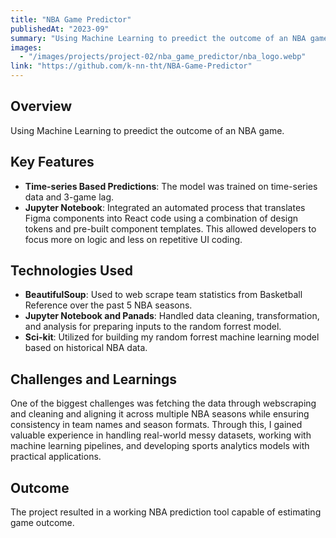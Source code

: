 ---
title: "NBA Game Predictor"
publishedAt: "2023-09"
summary: "Using Machine Learning to preedict the outcome of an NBA game"
images:
  - "/images/projects/project-02/nba_game_predictor/nba_logo.webp"
link: "https://github.com/k-nn-tht/NBA-Game-Predictor"
---

## Overview

Using Machine Learning to preedict the outcome of an NBA game.

## Key Features

- **Time-series Based Predictions**: The model was trained on time-series data and 3-game lag.
- **Jupyter Notebook**: Integrated an automated process that translates Figma components into React code using a combination of design tokens and pre-built component templates. This allowed developers to focus more on logic and less on repetitive UI coding.

## Technologies Used

- **BeautifulSoup**: Used to web scrape team statistics from Basketball Reference over the past 5 NBA seasons.
- **Jupyter Notebook and Panads**: Handled data cleaning, transformation, and analysis for preparing inputs to  the random forrest model.
- **Sci-kit**: Utilized for building my random forrest machine learning model based on historical NBA data.

## Challenges and Learnings

One of the biggest challenges was fetching the data through webscraping and cleaning and aligning it across multiple NBA seasons while ensuring consistency in team names and season formats. Through this, I gained valuable experience in handling real-world messy datasets, working with machine learning pipelines, and developing sports analytics models with practical applications.

## Outcome

The project resulted in a working NBA prediction tool capable of estimating game outcome.